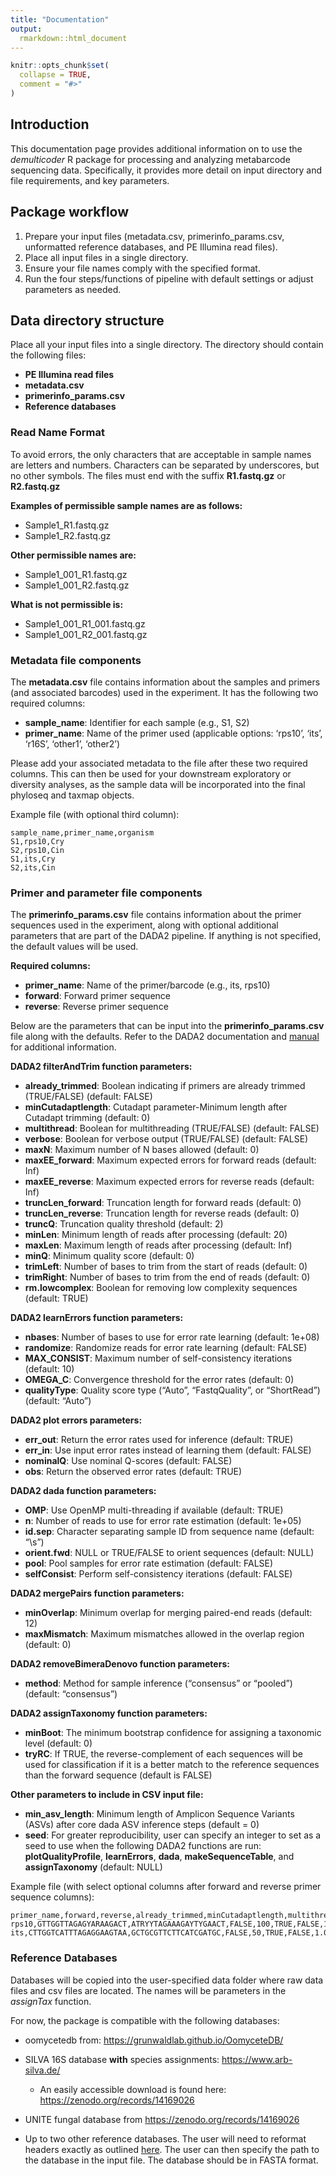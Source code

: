 ```yaml
---
title: "Documentation"
output: 
  rmarkdown::html_document
---
```


```r
knitr::opts_chunk$set(
  collapse = TRUE,
  comment = "#>"
)
```

## Introduction

This documentation page provides additional information on to use the *demulticoder* R package for processing and analyzing metabarcode sequencing data. Specifically, it provides more detail on input directory and file requirements, and key parameters.

## Package workflow

1. Prepare your input files (metadata.csv, primerinfo_params.csv, unformatted reference databases, and PE Illumina read files).
2. Place all input files in a single directory.
3. Ensure your file names comply with the specified format.
4. Run the four steps/functions of pipeline with default settings or adjust parameters as needed.

## Data directory structure

Place all your input files into a single directory. The directory should contain the following files:

* **PE Illumina read files**
* **metadata.csv**
* **primerinfo_params.csv**
* **Reference databases**

### Read Name Format

To avoid errors, the only characters that are acceptable in sample names are letters and numbers. Characters can be separated by underscores, but no other symbols. The files must end with the suffix **R1.fastq.gz** or **R2.fastq.gz**

**Examples of permissible sample names are as follows:**

* Sample1_R1.fastq.gz
* Sample1_R2.fastq.gz

**Other permissible names are:**

* Sample1_001_R1.fastq.gz
* Sample1_001_R2.fastq.gz

**What is not permissible is:**

* Sample1_001_R1_001.fastq.gz
* Sample1_001_R2_001.fastq.gz

### Metadata file components

The **metadata.csv** file contains information about the samples and primers (and associated barcodes) used in the experiment. It has the following two required columns:

* **sample_name**: Identifier for each sample (e.g., S1, S2)
* **primer_name**: Name of the primer used (applicable options: 'rps10', 'its', 'r16S', 'other1', 'other2')

Please add your associated metadata to the file after these two required columns. This can then be used for your downstream exploratory or diversity analyses, as the sample data will be incorporated into the final phyloseq and taxmap objects.

Example file (with optional third column):

```csv
sample_name,primer_name,organism
S1,rps10,Cry
S2,rps10,Cin
S1,its,Cry
S2,its,Cin
```

### Primer and parameter file components

The **primerinfo_params.csv** file contains information about the primer sequences used in the experiment, along with optional additional parameters that are part of the DADA2 pipeline. If anything is not specified, the default values will be used.  

**Required columns:**  

* **primer_name**: Name of the primer/barcode (e.g., its, rps10)
* **forward**: Forward primer sequence
* **reverse**: Reverse primer sequence

Below are the parameters that can be input into the **primerinfo_params.csv** file along with the defaults. Refer to the DADA2 documentation and [manual](https://www.bioconductor.org/packages/release/bioc/manuals/dada2/man/dada2.pdf) for additional information. 

**DADA2 filterAndTrim function parameters:**  

* **already_trimmed**: Boolean indicating if primers are already trimmed (TRUE/FALSE) (default: FALSE)
* **minCutadaptlength**: Cutadapt parameter-Minimum length after Cutadapt trimming (default: 0)
* **multithread**: Boolean for multithreading (TRUE/FALSE) (default: FALSE)
* **verbose**: Boolean for verbose output (TRUE/FALSE) (default: FALSE)
* **maxN**: Maximum number of N bases allowed (default: 0)
* **maxEE_forward**: Maximum expected errors for forward reads (default: Inf)
* **maxEE_reverse**: Maximum expected errors for reverse reads (default: Inf)
* **truncLen_forward**: Truncation length for forward reads (default: 0)
* **truncLen_reverse**: Truncation length for reverse reads (default: 0)
* **truncQ**: Truncation quality threshold (default: 2)
* **minLen**: Minimum length of reads after processing (default: 20)
* **maxLen**: Maximum length of reads after processing (default: Inf)
* **minQ**: Minimum quality score (default: 0)
* **trimLeft**: Number of bases to trim from the start of reads (default: 0)
* **trimRight**: Number of bases to trim from the end of reads (default: 0)
* **rm.lowcomplex**: Boolean for removing low complexity sequences (default: TRUE)

**DADA2 learnErrors function parameters:**  

* **nbases**: Number of bases to use for error rate learning (default: 1e+08)
* **randomize**: Randomize reads for error rate learning (default: FALSE)
* **MAX_CONSIST**: Maximum number of self-consistency iterations (default: 10)
* **OMEGA_C**: Convergence threshold for the error rates (default: 0)
* **qualityType**: Quality score type ("Auto", "FastqQuality", or "ShortRead") (default: "Auto")

**DADA2 plot errors parameters:**  

* **err_out**: Return the error rates used for inference (default: TRUE)
* **err_in**: Use input error rates instead of learning them (default: FALSE)
* **nominalQ**: Use nominal Q-scores (default: FALSE)
* **obs**: Return the observed error rates (default: TRUE)

**DADA2 dada function parameters:**  

* **OMP**: Use OpenMP multi-threading if available (default: TRUE)
* **n**: Number of reads to use for error rate estimation (default: 1e+05)
* **id.sep**: Character separating sample ID from sequence name (default: "\\s")
* **orient.fwd**: NULL or TRUE/FALSE to orient sequences (default: NULL)
* **pool**: Pool samples for error rate estimation (default: FALSE)
* **selfConsist**: Perform self-consistency iterations (default: FALSE)

**DADA2 mergePairs function parameters:**  

* **minOverlap**: Minimum overlap for merging paired-end reads (default: 12)
* **maxMismatch**: Maximum mismatches allowed in the overlap region (default: 0)

**DADA2 removeBimeraDenovo function parameters:**  

* **method**: Method for sample inference ("consensus" or "pooled") (default: "consensus")

**DADA2 assignTaxonomy function parameters:**  

* **minBoot**: The minimum bootstrap confidence for assigning a taxonomic level (default: 0)  
* **tryRC**: If TRUE, the reverse-complement of each sequences will be used for classification if it is a better match to the reference sequences than the forward sequence (default is FALSE)  

**Other parameters to include in CSV input file:**  

* **min_asv_length**: Minimum length of Amplicon Sequence Variants (ASVs) after core dada ASV inference steps (default = 0)    
* **seed**: For greater reproducibility, user can specify an integer to set as a seed to use when the following DADA2 functions are run: **plotQualityProfile**, **learnErrors**, **dada**, **makeSequenceTable**, and **assignTaxonomy** (default: NULL)  

Example file (with select optional columns after forward and reverse primer sequence columns):
```csv
primer_name,forward,reverse,already_trimmed,minCutadaptlength,multithread,verbose,maxN,maxEE_forward,maxEE_reverse,truncLen_forward,truncLen_reverse,truncQ,minLen,maxLen,minQ,trimLeft,trimRight,rm.lowcomplex,minOverlap,maxMismatch,min_asv_length
rps10,GTTGGTTAGAGYARAAGACT,ATRYYTAGAAAGAYTYGAACT,FALSE,100,TRUE,FALSE,1.00E+05,5,5,0,0,5,150,Inf,0,0,0,0,15,0,50
its,CTTGGTCATTTAGAGGAAGTAA,GCTGCGTTCTTCATCGATGC,FALSE,50,TRUE,FALSE,1.00E+05,5,5,0,0,5,50,Inf,0,0,0,0,15,0,50
```

### Reference Databases   

Databases will be copied into the user-specified data folder where raw data files and csv files are located. The names will be parameters in the *assignTax* function.  

For now, the package is compatible with the following databases:

* oomycetedb from: [https://grunwaldlab.github.io/OomyceteDB/](https://grunwaldlab.github.io/OomyceteDB/)

* SILVA 16S database **with** species assignments: [https://www.arb-silva.de/](https://www.arb-silva.de/)
  * An easily accessible download is found here: [https://zenodo.org/records/14169026](https://zenodo.org/records/14169026)

* UNITE fungal database from [https://zenodo.org/records/14169026](https://zenodo.org/records/14169026)

* Up to two other reference databases. The user will need to reformat headers exactly as outlined [here](https://benjjneb.github.io/dada2/training.html). The user can then specify the path to the database in the input file. The database should be in FASTA format.

